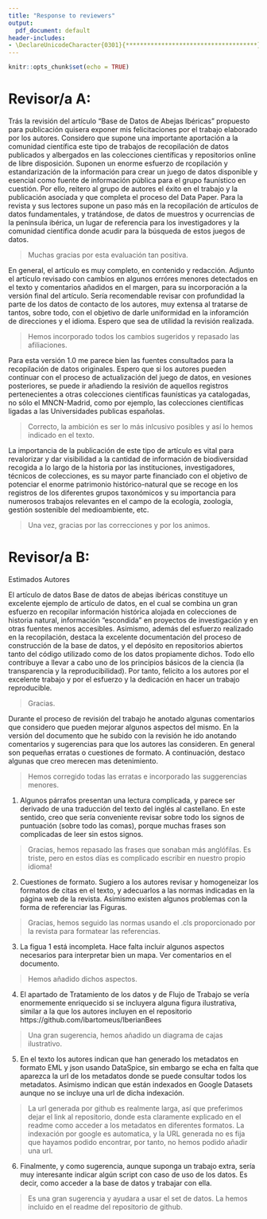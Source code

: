 ```yaml
---
title: "Response to reviewers"
output: 
  pdf_document: default
header-includes:
- \DeclareUnicodeCharacter{0301}{*************************************}
---
```


```r
knitr::opts_chunk$set(echo = TRUE)
```

# Revisor/a A:

Trás la revisión del artículo "Base de Datos de Abejas Ibéricas" propuesto para publicación quisera exponer mis felicitaciones por el trabajo elaborado por los autores. Considero que supone una importante aportación a la comunidad científica este tipo de trabajos de recopilación de datos publicados y albergados en las colecciones científicas y repositorios online de libre disposición. Suponen un enorme esfuerzo de rcopilación y estandarización de la información para crear un juego de datos disponible y esencial como fuente de información pública  para el grupo faunístico en cuestión. Por ello, reitero al grupo de autores el éxito en el trabajo y la publicación asociada y que completa el proceso del Data Paper. Para la revista y sus lectores supone un paso más en la recopilación de artículos de datos fundamentales, y tratándose, de datos de muestros y ocurrencias de la península ibérica, un lugar de referencia para los investigadores y la comunidad científica donde acudir para la búsqueda de estos juegos de datos.

> Muchas gracias por esta evaluación tan positiva.

En general, el artículo es muy completo, en contenido y redacción. Adjunto el artículo revisado con cambios en algunos erróres menores detectados en el texto y comentarios añadidos en el margen, para su incorporación a la versión final del artículo. Sería recomendable revisar con profundidad la parte de los datos de contacto de los autores, muy extensa al tratarse de tantos, sobre todo, con el objetivo de darle uniformidad en la inforamción de direcciones y el idioma.  Espero que sea de utilidad la revisión realizada.

> Hemos incorporado todos los cambios sugeridos y repasado las afiliaciones.

Para esta versión 1.0 me parece bien las fuentes consultados para la recopilación de datos originales. Espero que si los autores pueden continuar con el proceso de actualización del juego de datos, en vesiones posteriores, se puede ir añadiendo la resivión de aquellos registros pertenecientes a otras colecciones científicas faunísticas ya catalogadas, no sólo el MNCN-Madrid, como por ejemplo, las colecciones científicas ligadas a las Universidades publicas españolas. 

> Correcto, la ambición es ser lo más inlcusivo posibles y así lo hemos indicado en el texto.

La importancia de la publicación de este tipo de artículo es vital para revalorizar y dar visibilidad a la cantidad de información de biodiversidad recogida a lo largo de la historia por las instituciones, investigadores, técnicos de colecciones, es su mayor parte financiado con el objetivo de potenciar el enorme patrimonio histórico-natural que se recoge en los registros de los diferentes grupos taxonómicos y su importancia para numerosos trabajos relevantes en el campo de la ecología, zoología, gestión sostenible del medioambiente, etc.

> Una vez, gracias por las correcciones y por los animos.

# Revisor/a B:

Estimados Autores 

El artículo de datos Base de datos de abejas ibéricas constituye un excelente ejemplo de artículo de datos, en el cual se combina un gran esfuerzo en recopilar información histórica alojada en colecciones de historia natural, información "escondida" en proyectos de investigación y en otras fuentes menos accesibles. Asimismo, además del esfuerzo realizado en la recopilación, destaca la excelente documentación del proceso de construcción de la base de datos, y el depósito en repositorios abiertos tanto del código utilizado como de los datos propiamente dichos. Todo ello contribuye a llevar a cabo uno de los principios básicos de la ciencia (la transparencia y la reproducibilidad). Por tanto, felicito a los autores por el excelente trabajo y por el esfuerzo y la dedicación en hacer un trabajo reproducible. 

> Gracias.

Durante el proceso de revisión del trabajo he anotado algunas comentarios que considero que pueden mejorar algunos aspectos del mismo. En la versión del documento que he subido con la revisión he ido anotando comentarios y sugerencias para que los autores las consideren. En general son pequeñas erratas o cuestiones de formato. A continuación, destaco algunas que creo merecen mas detenimiento. 

> Hemos corregido todas las erratas e incorporado las suggerencias menores.

1. Algunos párrafos presentan una lectura complicada, y parece ser derivado de una traducción del texto del inglés al castellano. En este sentido, creo que sería conveniente revisar sobre todo los signos de puntuación (sobre todo las comas), porque muchas frases son complicadas de leer sin estos signos. 

> Gracias, hemos repasado las frases que sonaban más anglófilas. Es triste, pero en estos días es complicado escribir en nuestro propio idioma!

2. Cuestiones de formato. Sugiero a los autores revisar y homogeneizar los formatos de citas en el texto, y adecuarlos a las normas indicadas en la página web de la revista. Asimismo existen algunos problemas con la forma de referenciar las Figuras. 

> Gracias, hemos seguido las normas usando el .cls proporcionado por la revista para formatear las referencias.

3. La figua 1 está incompleta. Hace falta incluir algunos aspectos necesarios para interpretar bien un mapa. Ver comentarios en el documento. 

> Hemos añadido dichos aspectos.

4. El apartado de Tratamiento de los datos y de Flujo de Trabajo se vería enormemente enriquecido si se incluyera alguna figura ilustrativa, similar a la que los autores incluyen en el repositorio https://github.com/ibartomeus/IberianBees 

> Una gran sugerencia, hemos añadido un diagrama de cajas ilustrativo.

5.  En el texto los autores indican que han generado los metadatos en formato EML y json usando DataSpice, sin embargo se echa en falta que aparezca la url de los metadatos donde se puede consultar todos los metadatos. Asimismo indican que están indexados en Google Datasets aunque no se incluye una url de dicha indexación. 

> La url generada por github es realmente larga, así que preferimos dejar el link al repositorio, donde esta claramente explicado en el readme como acceder a los metadatos en diferentes formatos. La indexación por google es automatica, y la URL generada no es fija que hayamos podido encontrar, por tanto, no hemos podido añadir una url.

6. Finalmente, y como sugerencia, aunque suponga un trabajo extra, sería muy interesante indicar algún script con caso de uso de los datos. Es decir, como acceder a la base de datos y trabajar con ella. 

> Es una gran sugerencia y ayudara a usar el set de datos. La hemos incluido en el readme del repositorio de github.

